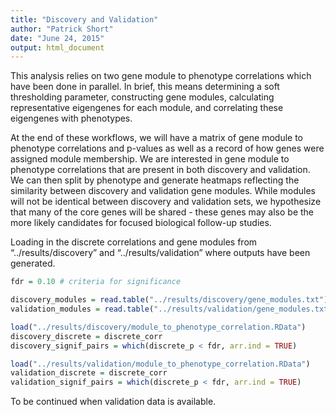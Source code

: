 ```yaml
---
title: "Discovery and Validation"
author: "Patrick Short"
date: "June 24, 2015"
output: html_document
---
```


This analysis relies on two gene module to phenotype correlations which have been done in parallel. In brief, this means determining a soft thresholding parameter, constructing gene modules, calculating representative eigengenes for each module, and correlating these eigengenes with phenotypes.

At the end of these workflows, we will have a matrix of gene module to phenotype correlations and p-values as well as a record of how genes were assigned module membership. We are interested in gene module to phenotype correlations that are present in both discovery and validation. We can then split by phenotype and generate heatmaps reflecting the similarity between discovery and validation gene modules. While modules will not be identical between discovery and validation sets, we hypothesize that many of the core genes will be shared - these genes may also be the more likely candidates for focused biological follow-up studies.

Loading in the discrete correlations and gene modules from "../results/discovery" and "../results/validation" where outputs have been generated.

```r
fdr = 0.10 # criteria for significance

discovery_modules = read.table("../results/discovery/gene_modules.txt")
validation_modules = read.table("../results/validation/gene_modules.txt")

load("../results/discovery/module_to_phenotype_correlation.RData")
discovery_discrete = discrete_corr
discovery_signif_pairs = which(discrete_p < fdr, arr.ind = TRUE)

load("../results/validation/module_to_phenotype_correlation.RData")
validation_discrete = discrete_corr
validation_signif_pairs = which(discrete_p < fdr, arr.ind = TRUE)

```

To be continued when validation data is available.

